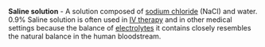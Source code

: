 '''Saline solution''' - A solution composed of [[Wikipedia:sodium chloride|sodium chloride]] (NaCl) and water. 0.9% Saline solution is often used in [[Wikipedia:Intravenous therapy|IV therapy]] and in other medical settings because the balance of [[Wikipedia:electrolyte|electrolytes]] it contains closely resembles the natural balance in the human bloodstream.

{{stub}}